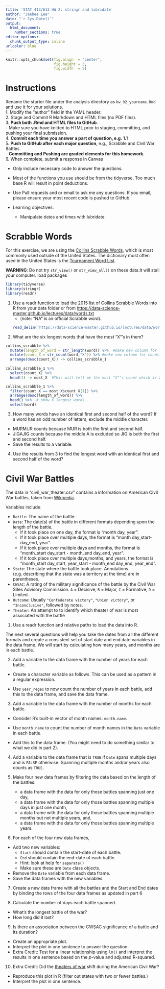 ```yaml
---
title: 'STAT 413/613 HW 2: stringr and lubridate'
author: "Jaehee Lee"
date: "`r Sys.Date()`"
output:
  html_document: 
    number_sections: true
editor_options:
  chunk_output_type: inline
urlcolor: blue
---
```


```r
knitr::opts_chunk$set(fig.align  = "center",
                      fig.height = 3, 
                      fig.width  = 5)
```

# Instructions {-}

Rename the starter file under the analysis directory as `hw_02_yourname.Rmd` and use it for your solutions.   
1. Modify the "author" field in the YAML header.  
2. Stage and Commit R Markdown and HTML files (no PDF files).   
3. **Push both .Rmd and HTML files to GitHub**.   
- Make sure you have knitted to HTML prior to staging, committing, and pushing your final submission.  
4. **Commit each time you answer a part of question, e.g. 1.1**   
5. **Push to GitHub after each major question**, e.g., Scrabble and Civil War Battles   
- **Committing and Pushing are graded elements for this homework.**  
6. When complete, submit a response in Canvas  
    
- Only include necessary code to answer the questions.
- Most of the functions you use should be from the tidyverse. Too much base R will result in point deductions.
- Use Pull requests and or email to ask me any questions. If you email, please ensure your most recent code is pushed to GitHub.  

- Learning objectives:
    - Manipulate dates and times with lubridate.


# Scrabble Words

For this exercise, we are using the [Collins Scrabble Words](https://en.wikipedia.org/wiki/Collins_Scrabble_Words), 
which is most commonly used outside of the United States. The dictionary most often used in the United States is the 
[Tournament Word List](https://en.wikipedia.org/wiki/Official_Tournament_and_Club_Word_List).

**WARNING**: Do not try `str_view()` or `str_view_all()` on these data.It will stall your computer.
load packages
```r
library(tidyverse)
library(stringr)
library(readr)
```

1. Use a readr function to load the 2015 list of Collins Scrabble Words into R from your data folder or from 
   <https://data-science-master.github.io/lectures/data/words.txt>  
   + (note: "NA" is an official Scrabble word).
```r
read_delim('https://data-science-master.github.io/lectures/data/words.txt', delim = "|") -> collins_scrabble
```

2. What are the six longest words that have the most "X"'s in them?

```r

collins_scrabble %>%
  mutate(length_of_word = str_length(word)) %>%  #make new column for length_of_word
  mutate(count_X = str_count(word,"X")) %>% #make new column for counting "X"
  arrange(desc(count_X)) -> collins_scrabble_1 
  
collins_scrabble_1 %>%  
  select(count_X) %>%  
  head(1) -> most_X  #This will tell me the most "X"'s count which is 2

collins_scrabble_1 %>%  
  filter(count_X == most_X$count_X[1]) %>% 
  arrange(desc(length_of_word)) %>%
  head() %>%  # show 6 longest words 
  select(word)
```

3. How many words have an identical first and second half of the word? If a word has an odd number of letters, exclude the middle character.  
  - MURMUR counts because MUR is both the first and second half.
  - JIGAJIG counts because the middle A is excluded so JIG is both the first and second half. 
  - Save the results to a variable.

  
4. Use the results from 3 to find the longest word with an identical first and second half of the word?


# Civil War Battles

The data in "civil_war_theater.csv" contains a information on American Civil War battles, taken from [Wikipedia](https://en.wikipedia.org/wiki/List_of_American_Civil_War_battles).  

Variables include:   

- `Battle`: The name of the battle.
- `Date`: The date(s) of the battle in different formats depending upon the length of the battle. 
  + If it took place on one day, the format is "month day, year". 
  + If it took place over multiple days, the format is "month day_start-day_end, year". 
  + If it took place over multiple days and months, the format is "month_start day_start - month_end day_end, year". 
  + If it took place over multiple days,months, and years, the format is "month_start day_start, year_start - month_end day_end, year_end".
- `State`: The state where the battle took place. Annotations (e.g.     describing that the state was a territory at the time) are in parentheses.
- `CWSAC`: A rating of the military significance of the battle by the Civil War Sites Advisory Commission. `A` = Decisive, `B` = Major, `C` = Formative, `D` = Limited.
- `Outcome`: Usually `"Confederate victory"`, `"Union victory"`, or `"Inconclusive"`, followed by notes.
- `Theater`: An attempt to to identify which theater of war is most associated with the battle
    
1. Use a readr function and relative paths to load the data into R.
    
The next several questions will help you take the dates from all the different formats and create a consistent set of start date and end date variables in the data frame. We will start by calculating how many years, and months are in each battle.

2. Add a variable to the data frame with the number of years for each battle.  

- Create a character variable as follows. This can be used as a pattern in a regular expression.  
   
- Use `year_regex` to now count the number of years in each battle, add this to the data frame,  and save the data frame.

3. Add a variable to the data frame with the number of months for each battle.  
- Consider R's built-in vector of month names: `month.name`.

- Use `month.name` to count the number of month names in the `Date` variable in each battle. 
- Add this to the data frame. (You might need to do something similar to what we did in part 2).
    
4. Add a variable to the data frame that is `TRUE` if `Date` spans multiple days and is `FALSE` otherwise. Spanning multiple months and/or years also counts as `TRUE`.
   
5. Make four new data frames by filtering the data based on the length of the battles:  
   + a data frame with the data for only those battles spanning just one day, 
   + a data frame with the data for only those battles spanning multiple days in just one month, 
   + a data frame with the data for only those battles spanning multiple months but not multiple years, and,
   + a data frame with the data for only those battles spanning multiple years.

6. For each of the four new data frames,  
  - Add two new variables:  
    + `Start` should contain the start-date of each battle. 
    + `End` should contain the end-date of each battle.
    + Hint: look at help for `separate()`
    + Make sure these are `Date` class objects. 
  - Remove the `Date` variable from  each data frame.
  - Save the data frames with the new variables
  
7. Create a new data frame with all the battles and the Start and End  dates by binding the rows of the four data frames as updated in part 6 

8. Calculate the number of days each battle spanned.  
- What's the longest battle of the war? 
- How long did it last?

9. Is there an association between the CWSAC significance of a battle and its duration?  
- Create an appropriate plot. 
- Interpret the plot in one sentence to answer the question.
- Extra Credit: Test for a linear relationship using `lm()` and interpret the results in one sentence based on the $p$-value and adjusted R-squared.
    
10. Extra Credit: Did the [theaters of war](https://en.wikipedia.org/wiki/Theater_(warfare)) shift during the American Civil War?  
- Reproduce this plot in R (filter out states with two or fewer battles.)
- Interpret the plot in one sentence.




















